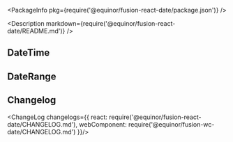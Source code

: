 
<Meta title="Data/Date" />

<PackageInfo pkg={require('@equinor/fusion-react-date/package.json')} />

<Description markdown={require('@equinor/fusion-react-date/README.md')} />

## DateTime

<ArgsTable of={DateTime} />

<StoryExample storyId="examples-datetime--component" showSource/>

## DateRange

<ArgsTable of={DateRange} />

<StoryExample storyId="examples-daterange--component" showSource/>

## Changelog

<ChangeLog changelogs={{
  react: require('@equinor/fusion-react-date/CHANGELOG.md'), 
  webComponent: require('@equinor/fusion-wc-date/CHANGELOG.md')
}}/>

